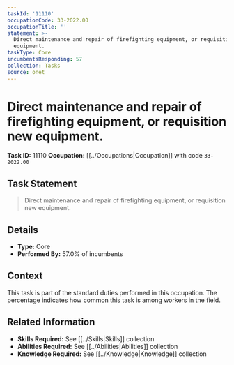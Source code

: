 ```yaml
---
taskId: '11110'
occupationCode: 33-2022.00
occupationTitle: ''
statement: >-
  Direct maintenance and repair of firefighting equipment, or requisition new
  equipment.
taskType: Core
incumbentsResponding: 57
collection: Tasks
source: onet
---
```

# Direct maintenance and repair of firefighting equipment, or requisition new equipment.

**Task ID:** 11110
**Occupation:** [[../Occupations|Occupation]] with code `33-2022.00`

## Task Statement

> Direct maintenance and repair of firefighting equipment, or requisition new equipment.

## Details

- **Type:** Core
- **Performed By:** 57.0% of incumbents

## Context

This task is part of the standard duties performed in this occupation. The percentage indicates how common this task is among workers in the field.

## Related Information

- **Skills Required:** See [[../Skills|Skills]] collection
- **Abilities Required:** See [[../Abilities|Abilities]] collection
- **Knowledge Required:** See [[../Knowledge|Knowledge]] collection
